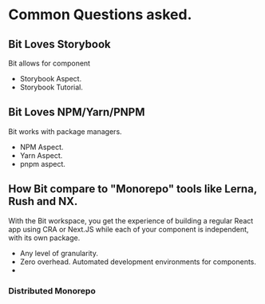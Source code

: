 
# Common Questions asked.

## Bit Loves Storybook
Bit allows for component

- Storybook Aspect.
- Storybook Tutorial.

## Bit Loves NPM/Yarn/PNPM
Bit works with package managers.

- NPM Aspect.
- Yarn Aspect.
- pnpm aspect.

## How Bit compare to "Monorepo" tools like Lerna, Rush and NX.

With the Bit workspace, you get the experience of building a regular React app using CRA or Next.JS while each of your component
is independent, with its own package.

- Any level of granularity.
- Zero overhead. Automated development environments for components.
- 

### Distributed Monorepo


